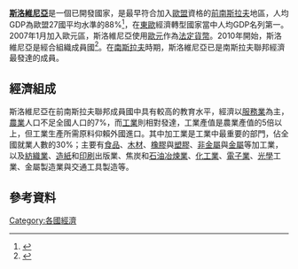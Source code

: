 {{Expand language|en|time=2018-05-27T04:03:58+00:00}}
'''[[斯洛維尼亞|斯洛維尼亞]]'''是一個已開發國家，是最早符合加入[[歐盟|歐盟]]資格的[[前南斯拉夫|前南斯拉夫]]地區，人均GDP為歐盟27國平均水準的88%<ref>{{cite web |url=http://epp.eurostat.ec.europa.eu/tgm/table.do?tab=table&init=1&language=en&pcode=tsieb010&plugin=1 |title=GDP per capita in PPS - GDP per capita in Purchasing Power Standards (PPS) (EU-27 = 100) |work=Eurostat |accessdate=23 November 2009 |archive-date=2013-01-01 |archive-url=https://web.archive.org/web/20130101102600/http://epp.eurostat.ec.europa.eu/tgm/table.do?tab=table&init=1&language=en&pcode=tsieb010&plugin=1 |dead-url=no }}</ref>，在[[東歐|東歐]]經濟轉型國家當中人均GDP名列第一。2007年1月加入歐元區，斯洛維尼亞使用[[歐元|歐元]]作為[[法定貨幣|法定貨幣]]。2010年開始，斯洛維尼亞是經合組織成員國<ref name="VE2012-03-15">{{cite web |url=http://dunaj.veleposlanistvo.si/index.php?id=4035&L=1 |title=Osnovni gospodarski podatki o Sloveniji |language=sl |trans_title=Basic Economic Data about Slovenia |publisher=Embassy of the Republic of Slovenia Vienna |accessdate=15 March 2012 |deadurl=yes |archiveurl=https://web.archive.org/web/20120618170200/http://dunaj.veleposlanistvo.si/index.php?id=4035&L=1 |archivedate=2012年6月18日 }}</ref>。在[[南斯拉夫|南斯拉夫]]時期，斯洛維尼亞已是南斯拉夫聯邦經濟最發達的成員。

==經濟組成==
斯洛維尼亞在前南斯拉夫聯邦成員國中具有較高的教育水平，經濟以[[服務業|服務業]]為主，[[農業|農業]]人口不足全國人口的7%，而[[工業|工業]]則相對發達，工業產值是農業產值的5倍以上，但工業生產所需原料仰賴外國進口。其中加工業是工業中最重要的部門，佔全國就業人數的30%；主要有[[食品|食品]]、[[木材|木材]]、[[橡膠|橡膠]]與[[塑膠|塑膠]]、[[非金屬|非金屬]]與[[金屬|金屬]]等加工業，以及[[紡織業|紡織業]]、[[造紙|造紙]]和[[印刷|印刷]]出版業、焦炭和[[煉油|石油冶煉業]]、[[化工業|化工業]]、[[電子工程|電子業]]、[[光學|光學]]工業、金屬製造業與交通工具製造等。

==參考資料==
{{reflist}}

{{欧洲题目|经济}}
[[Category:各國經濟|Category:各國經濟]]